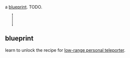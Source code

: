 {{FixTitle}}
a [[Items#blueprints|blueprint]]. TODO.

{{Item|<nowiki>[]</nowiki>}}
<div style="border-left:2px dotted black; margin:10px 23px; height:40px;"></div>
{{Desc
|bp: low-range personal teleporter
|a blueprint for the creation of a device that can teleport you short distances.
|not craftable
|weighs 1 units
|internal name (for bot developers): bp_low_teleporter
|finding:
|''please edit this section''
}}
== blueprint ==

learn to unlock the recipe for [[low-range personal teleporter]].